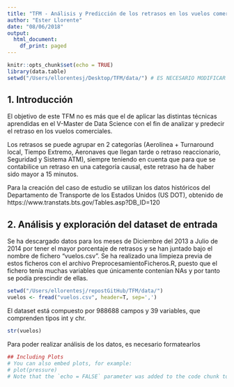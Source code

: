 ```yaml
---
title: "TFM - Análisis y Predicción de los retrasos en los vuelos comerciales de EE.UU."
author: "Ester Llorente"
date: "08/06/2018"
output:
  html_document:
    df_print: paged
---
```


```r
knitr::opts_chunk$set(echo = TRUE)
library(data.table)
setwd("/Users/ellorentesj/Desktop/TFM/data/") # ES NECESARIO MODIFICAR ESTA RUTA CON LA CORRESPONDIENTE EN SU EQUIPO
```

## 1. Introducción

El objetivo de este TFM no es más que el de aplicar las distintas técnicas aprendidas en el 
V-Master de Data Science con el fin de analizar y predecir el retraso en los vuelos comerciales.

Los retrasos se puede agrupar en 2 categorías (Aerolínea + Turnaround local, Tiempo Extremo, 
Aeronaves que llegan tarde o retraso reaccionario, Seguridad y Sistema ATM), siempre teniendo en 
cuenta que para que se contabilice un retraso en una categoría causal, este retraso ha de haber
sido mayor a 15 minutos.

Para la creación del caso de estudio se utilizan los datos históricos del Departamento de 
Transporte de los Estados Unidos (US DOT), obtenido de https://www.transtats.bts.gov/Tables.asp?DB_ID=120

## 2. Análisis y exploración del dataset de entrada

Se ha descargado datos para los meses de Diciembre del 2013 a Julio de 2014 por tener el mayor
porcentaje de retrasos y se han juntado bajo el nombre de fichero "vuelos.csv". Se ha realizado una
limpieza previa de estos ficheros con el archivo PreprocesamientoFicheros.R, puesto que el fichero 
tenía muchas variables que únicamente contenían NAs y por tanto se podía prescindir de ellas.

```r
setwd("/Users/ellorentesj/repostGitHub/TFM/data/") 
vuelos <- fread("vuelos.csv", header=T, sep=',')
```

El dataset está compuesto por 988688 campos y 39 variables, que comprenden tipos int y chr.

```r
str(vuelos)
```

Para poder realizar análisis de los datos, es necesario formatearlos


```r
## Including Plots
# You can also embed plots, for example:
# plot(pressure)
# Note that the `echo = FALSE` parameter was added to the code chunk to prevent printing of the R code that generated the plot.
```


